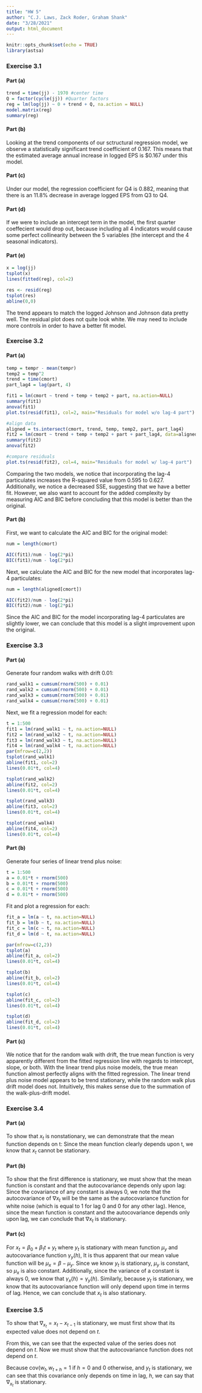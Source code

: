 ```yaml
---
title: "HW 5"
author: "C.J. Laws, Zack Roder, Graham Shank"
date: "3/28/2021"
output: html_document
---
```


```r
knitr::opts_chunk$set(echo = TRUE)
library(astsa)
```


### Exercise 3.1
#### Part (a)

```r
trend = time(jj) - 1970 #center time
Q = factor(cycle(jj)) #Quarter factors
reg = lm(log(jj) ~ 0 + trend + Q, na.action = NULL)
model.matrix(reg)
summary(reg)
```

#### Part (b)
Looking at the trend components of our sctructural regression model, we observe a statistically significant trend coefficient of 0.167. This means that the estimated average annual increase in logged EPS is $0.167 under this model.

#### Part (c)
Under our model, the regression coefficient for Q4 is 0.882, meaning that there is an 11.8% decrease in average logged EPS from Q3 to Q4.

#### Part (d)
If we were to include an intercept term in the model, the first quarter coeffecient would drop out, because including all 4 indicators would cause some perfect collinearity between the 5 variables (the intercept and the 4 seasonal indicators).

#### Part (e)

```r
x = log(jj)
tsplot(x)
lines(fitted(reg), col=2)

res <- resid(reg)
tsplot(res)
abline(0,0)
```

The trend appears to match the logged Johnson and Johnson data pretty well. The residual plot does not quite look white. We may need to include more controls in order to have a better fit model.


### Exercise 3.2

#### Part (a)
```r
temp = tempr - mean(tempr)
temp2 = temp^2
trend = time(cmort)
part_lag4 = lag(part, 4)

fit1 = lm(cmort ~ trend + temp + temp2 + part, na.action=NULL)
summary(fit1)
anova(fit1)
plot.ts(resid(fit1), col=2, main="Residuals for model w/o lag-4 part")

#align data
aligned = ts.intersect(cmort, trend, temp, temp2, part, part_lag4)
fit2 = lm(cmort ~ trend + temp + temp2 + part + part_lag4, data=aligned, na.action = NULL)
summary(fit2)
anova(fit2)

#compare residuals
plot.ts(resid(fit2), col=4, main="Residuals for model w/ lag-4 part")
```

Comparing the two models, we notice that incorporating the lag-4 particulates increases the R-squared value from 0.595 to 0.627. Additionally, we notice a decreased SSE, suggesting that we have a better fit. However, we also want to account for the added complexity by measuring AIC and BIC before concluding that this model is better than the original.

#### Part (b)
First, we want to calculate the AIC and BIC for the original model:
```r
num = length(cmort)

AIC(fit1)/num - log(2*pi)
BIC(fit1)/num - log(2*pi)
```

Next, we calculate the AIC and BIC for the new model that incorporates lag-4 particulates:
```r
num = length(aligned[cmort])

AIC(fit2)/num - log(2*pi)
BIC(fit2)/num - log(2*pi)
```

Since the AIC and BIC for the model incorporating lag-4 particulates are slightly lower, we can conclude that this model is a slight improvement upon the original.

### Exercise 3.3
#### Part (a)
Generate four random walks with drift 0.01:
```r
rand_walk1 = cumsum(rnorm(500) + 0.01)
rand_walk2 = cumsum(rnorm(500) + 0.01)
rand_walk3 = cumsum(rnorm(500) + 0.01)
rand_walk4 = cumsum(rnorm(500) + 0.01)
```

Next, we fit a regression model for each:
```r
t = 1:500
fit1 = lm(rand_walk1 ~ t, na.action=NULL)
fit2 = lm(rand_walk2 ~ t, na.action=NULL)
fit3 = lm(rand_walk3 ~ t, na.action=NULL)
fit4 = lm(rand_walk4 ~ t, na.action=NULL)
par(mfrow=c(2,2))
tsplot(rand_walk1)
abline(fit1, col=2)
lines(0.01*t, col=4)

tsplot(rand_walk2)
abline(fit2, col=2)
lines(0.01*t, col=4)

tsplot(rand_walk3)
abline(fit3, col=2)
lines(0.01*t, col=4)

tsplot(rand_walk4)
abline(fit4, col=2)
lines(0.01*t, col=4)

```

#### Part (b)
Generate four series of linear trend plus noise:
```r
t = 1:500
a = 0.01*t + rnorm(500)
b = 0.01*t + rnorm(500)
c = 0.01*t + rnorm(500)
d = 0.01*t + rnorm(500)
```

Fit and plot a regression for each:
```r
fit_a = lm(a ~ t, na.action=NULL)
fit_b = lm(b ~ t, na.action=NULL)
fit_c = lm(c ~ t, na.action=NULL)
fit_d = lm(d ~ t, na.action=NULL)

par(mfrow=c(2,2))
tsplot(a)
abline(fit_a, col=2)
lines(0.01*t, col=4)

tsplot(b)
abline(fit_b, col=2)
lines(0.01*t, col=4)

tsplot(c)
abline(fit_c, col=2)
lines(0.01*t, col=4)

tsplot(d)
abline(fit_d, col=2)
lines(0.01*t, col=4)

```

#### Part (c)
We notice that for the random walk with drift, the true mean function is very apparently different from the fitted regression line with regards to intercept, slope, or both. With the linear trend plus noise models, the true mean function almost perfectly aligns with the fitted regression. The linear trend plus noise model appears to be trend stationary, while the random walk plus drift model does not. Intuitively, this makes sense due to the summation of the walk-plus-drift model. 

### Exercise 3.4

#### Part (a)
To show that $x_t$ is nonstationary, we can demonstrate that the mean function depends on t:
\begin{align}
\mu_{x_t} &= E(x_t)\\
         &= E(\beta_0 + \beta_1 t + w_t)\\
         &= \beta_0 + \beta_1 t + 0
\end{align}
Since the mean function clearly depends upon t, we know that $x_t$ cannot be stationary.

#### Part (b)
\begin{align}
\nabla{x_t} &= (\beta_0 + \beta_1 t + w_t) - (\beta_0 + \beta_1 (t-1) + w_{t-1})\\
&= -\beta_1 - w_{t-1}
\end{align}
To show that the first difference is stationary, we must show that the mean function is constant and that the autocovariance depends only upon lag:
\begin{align}
\mu_{\nabla{x_t}} &= E(-\beta_1 - w_{t-1})\\
&= -\beta_1 
\end{align}
Since the covariance of any constant is always 0, we note that the autocovariance of $\nabla{x_t}$ will be the same as the autocovariance function for white noise (which is equal to 1 for lag 0 and 0 for any other lag). Hence, since the mean function is constant and the autocovariance depends only upon lag, we can conclude that $\nabla{x_t}$ is stationary.

#### Part (c)
For $x_t = \beta_0 + \beta_1 t + y_t$ where $y_t$ is stationary with mean function $\mu_y$ and autocovariance function $\gamma_y(h)$, 
\begin{align}
\nabla{x_t} = -\beta_1 - y_t
\end{align}
It is thus apparent that our mean value function will be $\mu_x = \beta - \mu_y$. Since we know $y_t$ is stationary, $\mu_y$ is constant, so $\mu_x$ is also constant. Additionally, since the variance of a constant is always 0, we know that $\gamma_x(h) = \gamma_y(h)$. Similarly, because $y_t$ is stationary, we know that its autocovariance function will only depend upon time in terms of lag. Hence, we can conclude that $x_t$ is also stationary.


### Exercise 3.5

To show that $\nabla_{x_t} = x_t - x_{t-1}$ is stationary, we must first show that its expected value does not depend on $t$.

\begin{align}
E(\nabla_{x_t}) = & E(x_t - x_{t-1})\\
= & E(\delta + w_t + y_t - y_{t-1})\\
= & E(\delta) + E(w_t) + E(y_t) - E(y_{t-1})\\
= & \delta + 0 + \mu_t + \mu_{t-1}\\
\end{align}

From this, we can see that the expected value of the series does not depend on $t$. Now we must show that the autocovariance function does not depend on $t$.

\begin{align}
\gamma_{\nabla_{x_t}} = & \text{cov}(\nabla_{x_t}, \nabla_{x_{t-1}})\\
= & \text{cov}(\delta + w_t + y_t - y_{t-1}, \delta + w_{t+h} + y_{t+h} - y_{t+h-1})\\
= & \text{cov}(\delta, \delta) + \text{cov}(w_t, w_{t+h}) + \text{cov}(y_t - y_{t-1}, y_{t+h} - y_{t-1+h})\\
= & 0 + \text{cov}(w_t, w_{t+h}) + 2\gamma_y(h) - \gamma(h+1) - \gamma_y(h-1)\\
\end{align}
Because cov$(w_t,w_{t+h} = 1$ if $h=0$ and 0 otherwise, and $y_t$ is stationary, we can see that this covariance only depends on time in lag, $h$, we can say that $\nabla_{x_t}$ is stationary.





















